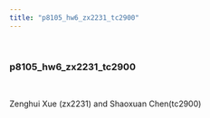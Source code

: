 ```yaml
---
title: "p8105_hw6_zx2231_tc2900" 
---
```


<br>

### **p8105_hw6_zx2231_tc2900**

<br>

Zenghui Xue (zx2231) and Shaoxuan Chen(tc2900)